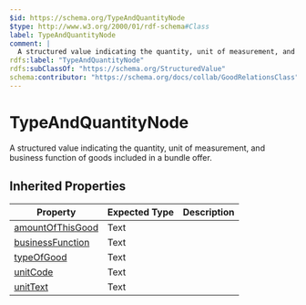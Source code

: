 ```yaml
---
$id: https://schema.org/TypeAndQuantityNode
$type: http://www.w3.org/2000/01/rdf-schema#Class
label: TypeAndQuantityNode
comment: |
  A structured value indicating the quantity, unit of measurement, and business function of goods included in a bundle offer.
rdfs:label: "TypeAndQuantityNode"
rdfs:subClassOf: "https://schema.org/StructuredValue"
schema:contributor: "https://schema.org/docs/collab/GoodRelationsClass"
---
```


# TypeAndQuantityNode

A structured value indicating the quantity, unit of measurement, and business function of goods included in a bundle offer.

## Inherited Properties

| Property | Expected Type | Description |
| --- | --- | --- |
| [amountOfThisGood](https://schema.org/amountOfThisGood) | Text |  |
| [businessFunction](https://schema.org/businessFunction) | Text |  |
| [typeOfGood](https://schema.org/typeOfGood) | Text |  |
| [unitCode](https://schema.org/unitCode) | Text |  |
| [unitText](https://schema.org/unitText) | Text |  |
